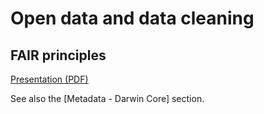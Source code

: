 # Open data and data cleaning

## FAIR principles
[Presentation (PDF)](./course_material/AVDP_03_DATAVis_GRANT.pdf)

See also the [Metadata - Darwin Core] section.
